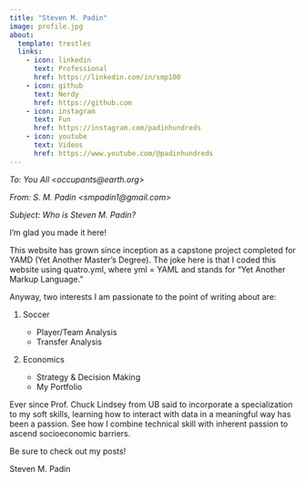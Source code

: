 ```yaml
---
title: "Steven M. Padin"
image: profile.jpg
about: 
  template: trestles
  links:
    - icon: linkedin
      text: Professional
      href: https://linkedin.com/in/smp100
    - icon: github
      text: Nerdy
      href: https://github.com
    - icon: instagram
      text: Fun
      href: https://instagram.com/padinhundreds
    - icon: youtube
      text: Videos
      href: https://www.youtube.com/@padinhundreds
---
```


*To: You All \<occupants\@earth.org\>*

*From: S. M. Padin \<smpadin1\@gmail.com\>*

*Subject: Who is Steven M. Padin?*

I'm glad you made it here!

This website has grown since inception as a capstone project completed for YAMD (Yet Another Master's Degree). The joke here is that I coded this website using quatro.yml, where yml = YAML and stands for "Yet Another Markup Language."

Anyway, two interests I am passionate to the point of writing about are:

1.  Soccer

    -   Player/Team Analysis
    -   Transfer Analysis

2.  Economics

    -   Strategy & Decision Making
    -   My Portfolio

Ever since Prof. Chuck Lindsey from UB said to incorporate a specialization to my soft skills, learning how to interact with data in a meaningful way has been a passion. See how I combine technical skill with inherent passion to ascend socioeconomic barriers.

Be sure to check out my posts!

Steven M. Padin
